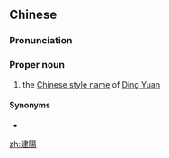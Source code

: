 {{also|建阳}}
==Chinese==
{{zh-forms|s=建阳}}

===Pronunciation===
{{zh-pron
|m=Jiànyáng
|c=gin3 joeng4
|cat=pn
}}

===Proper noun===
{{zh-proper noun}}

# the [[w:Chinese style name|Chinese style name]] of [[w:Ding Yuan|Ding Yuan]]

====Synonyms====
* {{l|zh|丁原}}

[[zh:建陽]]